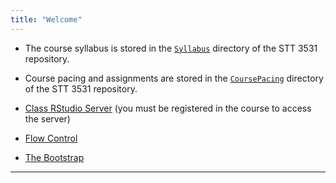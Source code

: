 ```yaml
---
title: "Welcome"
---
```



* The course syllabus is stored in the [`Syllabus`](./Syllabus/STT3531S2018.html) directory of the STT 3531 repository.

* Course pacing and assignments are stored in the [`CoursePacing`](./CoursePacing/CoursePacingS2018.html) directory of the STT 3531 repository.

* [Class RStudio Server](https://mathr.math.appstate.edu) (you must be registered in the course to access the server)

* [Flow Control](../STT3851ClassRepo/Rmarkdown/FlowControl.html)

* [The Bootstrap](../STT3851ClassRepo/Rmarkdown/TheBootstrap.html)

* * *